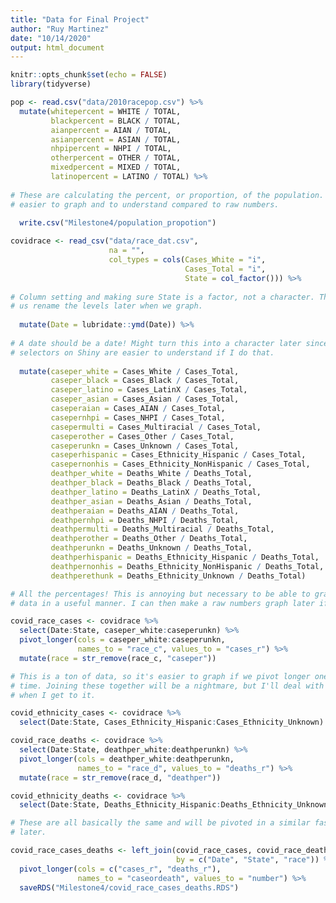```yaml
---
title: "Data for Final Project"
author: "Ruy Martinez"
date: "10/14/2020"
output: html_document
---
```


```r
knitr::opts_chunk$set(echo = FALSE)
library(tidyverse)
```

```r
pop <- read.csv("data/2010racepop.csv") %>%
  mutate(whitepercent = WHITE / TOTAL,
         blackpercent = BLACK / TOTAL,
         aianpercent = AIAN / TOTAL,
         asianpercent = ASIAN / TOTAL,
         nhpipercent = NHPI / TOTAL,
         otherpercent = OTHER / TOTAL,
         mixedpercent = MIXED / TOTAL,
         latinopercent = LATINO / TOTAL) %>%
  
# These are calculating the percent, or proportion, of the population. This is
# easier to graph and to understand compared to raw numbers.
  
  write.csv("Milestone4/population_propotion")
```


```r
covidrace <- read_csv("data/race_dat.csv",
                      na = "",
                      col_types = cols(Cases_White = "i",
                                       Cases_Total = "i",
                                       State = col_factor())) %>%
  
# Column setting and making sure State is a factor, not a character. This lets
# us rename the levels later when we graph.
  
  mutate(Date = lubridate::ymd(Date)) %>%
  
# A date should be a date! Might turn this into a character later since the
# selectors on Shiny are easier to understand if I do that.
  
  mutate(caseper_white = Cases_White / Cases_Total,
         caseper_black = Cases_Black / Cases_Total,
         caseper_latino = Cases_LatinX / Cases_Total,
         caseper_asian = Cases_Asian / Cases_Total,
         caseperaian = Cases_AIAN / Cases_Total,
         casepernhpi = Cases_NHPI / Cases_Total,
         casepermulti = Cases_Multiracial / Cases_Total,
         caseperother = Cases_Other / Cases_Total,
         caseperunkn = Cases_Unknown / Cases_Total,
         caseperhispanic = Cases_Ethnicity_Hispanic / Cases_Total,
         casepernonhis = Cases_Ethnicity_NonHispanic / Cases_Total,
         deathper_white = Deaths_White / Deaths_Total,
         deathper_black = Deaths_Black / Deaths_Total,
         deathper_latino = Deaths_LatinX / Deaths_Total,
         deathper_asian = Deaths_Asian / Deaths_Total,
         deathperaian = Deaths_AIAN / Deaths_Total,
         deathpernhpi = Deaths_NHPI / Deaths_Total,
         deathpermulti = Deaths_Multiracial / Deaths_Total,
         deathperother = Deaths_Other / Deaths_Total,
         deathperunkn = Deaths_Unknown / Deaths_Total,
         deathperhispanic = Deaths_Ethnicity_Hispanic / Deaths_Total,
         deathpernonhis = Deaths_Ethnicity_NonHispanic / Deaths_Total,
         deathperethunk = Deaths_Ethnicity_Unknown / Deaths_Total)

# All the percentages! This is annoying but necessary to be able to graph our
# data in a useful manner. I can then make a raw numbers graph later if I want.

covid_race_cases <- covidrace %>%
  select(Date:State, caseper_white:caseperunkn) %>%
  pivot_longer(cols = caseper_white:caseperunkn, 
               names_to = "race_c", values_to = "cases_r") %>%
  mutate(race = str_remove(race_c, "caseper"))

# This is a ton of data, so it's easier to graph if we pivot longer one set at a
# time. Joining these together will be a nightmare, but I'll deal with that
# when I get to it.

covid_ethnicity_cases <- covidrace %>%
  select(Date:State, Cases_Ethnicity_Hispanic:Cases_Ethnicity_Unknown)

covid_race_deaths <- covidrace %>%
  select(Date:State, deathper_white:deathperunkn) %>%
  pivot_longer(cols = deathper_white:deathperunkn,
               names_to = "race_d", values_to = "deaths_r") %>%
  mutate(race = str_remove(race_d, "deathper"))

covid_ethnicity_deaths <- covidrace %>%
  select(Date:State, Deaths_Ethnicity_Hispanic:Deaths_Ethnicity_Unknown)

# These are all basically the same and will be pivoted in a similar fashion
# later.

covid_race_cases_deaths <- left_join(covid_race_cases, covid_race_deaths,
                                     by = c("Date", "State", "race")) %>%
  pivot_longer(cols = c("cases_r", "deaths_r"),
               names_to = "caseordeath", values_to = "number") %>%
  saveRDS("Milestone4/covid_race_cases_deaths.RDS")

```
